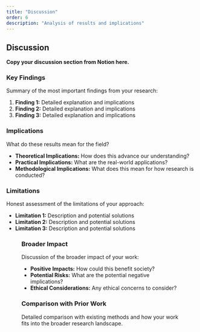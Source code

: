 ```yaml
---
title: "Discussion"
order: 6
description: "Analysis of results and implications"
---
```



## Discussion

**Copy your discussion section from Notion here.**

### Key Findings

Summary of the most important findings from your research:

1. **Finding 1:** Detailed explanation and implications
2. **Finding 2:** Detailed explanation and implications
3. **Finding 3:** Detailed explanation and implications

### Implications

What do these results mean for the field?

- **Theoretical Implications:** How does this advance our understanding?
- **Practical Implications:** What are the real-world applications?
- **Methodological Implications:** What does this mean for how research is conducted?

### Limitations

Honest assessment of the limitations of your approach:

- **Limitation 1:** Description and potential solutions
- **Limitation 2:** Description and potential solutions
- **Limitation 3:** Description and potential solutions

<Figure 
  src="/images/limitations-analysis.png" 
  caption="Analysis of method limitations and failure cases"
  alt="Limitations analysis"
/>

### Broader Impact

Discussion of the broader impact of your work:

- **Positive Impacts:** How could this benefit society?
- **Potential Risks:** What are the potential negative implications?
- **Ethical Considerations:** Any ethical concerns to consider?

### Comparison with Prior Work

Detailed comparison with existing methods and how your work fits into the broader research landscape.